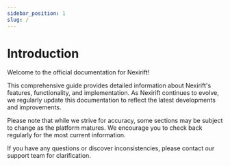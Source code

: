 ```yaml
---
sidebar_position: 1
slug: /
---
```


# Introduction

Welcome to the official documentation for Nexirift!

This comprehensive guide provides detailed information about Nexirift's features, functionality, and implementation. As Nexirift continues to evolve, we regularly update this documentation to reflect the latest developments and improvements.

Please note that while we strive for accuracy, some sections may be subject to change as the platform matures. We encourage you to check back regularly for the most current information.

If you have any questions or discover inconsistencies, please contact our support team for clarification.
